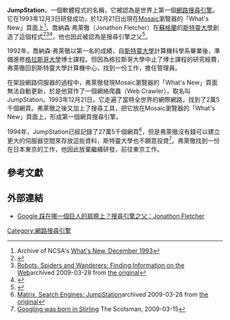 {{noteTA
|G1=IT
}}
{{Infobox website 
| name           = JumpStation
| url            = {{wayback|url=http://www.jumpstation.com|title=www.JumpStation.com|date=19981212030221}}
| type           = [[搜索引擎|搜索引擎]]
| launch_date    = {{start date and age|1993|12|12}}
| current_status = 關閉
}}
'''JumpStation'''，一個軟體程式的名稱，它被認為是世界上第一個[[網路搜尋引擎|網路搜尋引擎]]。它在1993年12月3日研發成功，於12月21日出現在[[Mosaic|Mosaic]]瀏覽器的「What's New」頁面上<ref>Archive of NCSA's [https://web.archive.org/web/20010620073530/http://archive.ncsa.uiuc.edu/SDG/Software/Mosaic/Docs/old-whats-new/whats-new-1293.html What's New, December 1993]</ref>。喬納森·弗萊徹（Jonathon Fletcher）在[[蘇格蘭|蘇格蘭]]的[[斯特靈大學|斯特靈大學]]創造了這個程式<ref>{{Cite web |url=http://www.robotstxt.org/db/jumpstation.html |title=The Web Robots Pages: JumpStation |accessdate=2016-09-24 |archive-date=2020-07-24 |archive-url=https://web.archive.org/web/20200724203243/http://www.robotstxt.org/db/jumpstation.html |dead-url=no }}</ref><ref>[https://web.archive.org/web/20090328225441/http://www.slais.ubc.ca/COURSES/libr500/00-01-wt2/www/E_Hernandez/EarlySpiders.htm Robots, Spiders and Wanderers: Finding Information on the Web]archived 2009-03-28 from [http://www.slais.ubc.ca/COURSES/libr500/00-01-wt2/www/E_Hernandez/EarlySpiders.htm the original]</ref><ref>{{cite news | url=http://www.bbc.co.uk/news/technology-23945326 | title=Jonathon Fletcher: forgotten father of the search engine | last=Miller | first=Joe | work=BBC News | date=2013-09-03 | accessdate=2013-09-10 | archive-date=2021-01-21 | archive-url=https://web.archive.org/web/20210121102431/https://www.bbc.co.uk/news/technology-23945326 | dead-url=no }}</ref>，他也因此被認為是搜尋引擎之父<ref>{{cite news | url=http://www.bbc.co.uk/news/technology-23945326 | work=BBC News | title=Jonathon Fletcher: forgotten father of the search engine | date=2013-09-03 | accessdate=2016-09-24 | archive-date=2021-01-21 | archive-url=https://web.archive.org/web/20210121102431/https://www.bbc.co.uk/news/technology-23945326 | dead-url=no }}</ref>。

1992年，喬納森·弗萊徹以第一名的成績，自[[斯特靈大學|斯特靈大學]]計算機科學系畢業後，準備進修[[格拉斯哥大學|格拉斯哥大學]]博士課程。但因為格拉斯哥大學中止了博士課程的研究經費，弗萊徹回到斯特靈大學計算機中心，找到一份工作，擔任管理員。

在架設網路伺服器的過程中，弗萊徹發現Mosaic瀏覽器的「What's New」頁面無法自動更新，於是他寫作了一個網絡爬蟲（Web Crawler），取名叫JumpStation。1993年12月21日，它走遍了當時全世界的網際網路，找到了2萬5千個網頁。弗萊徹之後又加上了搜尋工具，把它放在Mosaic瀏覽器的「What's New」頁面上，形成第一個網頁搜尋引擎。

1994年，JumpStation已經記錄了27萬5千個網頁<ref name="matrix">[https://web.archive.org/web/20090328134137/http://www.ambrosiasw.com/~fprefect/matrix/js.html Matrix, Search Engines: JumpStation]archived 2009-03-28 from [http://www.ambrosiasw.com/~fprefect/matrix/js.html the original]</ref>，但是弗萊徹沒有錢可以建立更大的伺服器空間來存放這些資料，斯特靈大學也不願意投資<ref name="Scotland on Sunday">[http://www.scotsman.com/latestnews/Googling-was-born-in-Stirling.5073256.jp Googling was born in Stirling] {{Wayback|url=http://www.scotsman.com/latestnews/Googling-was-born-in-Stirling.5073256.jp |date=20110927085900 }} The Scotsman, 2009-03-15</ref>。弗萊徹找到一份在日本東京的工作，他因此放棄繼續研發，前往東京工作。

== 參考文獻 ==
{{Reflist}}

==外部連結==
*[https://web.archive.org/web/20130907205927/http://techorange.com/2013/09/05/forgotten-father-of-the-search-engine/ Google 踩在哪一個巨人的肩膀上？搜尋引擎之父：Jonathon Fletcher]

{{Web search engines navbox}}

[[Category:網路搜尋引擎|Category:網路搜尋引擎]]